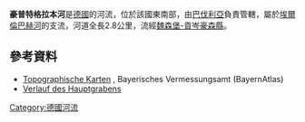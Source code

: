 {{Coord|49.06453|N|11.13777|E|display=title}}

'''豪普特格拉本河'''是[[德國|德國]]的河流，位於該國東南部，由[[巴伐利亞|巴伐利亞]]負責管轄，屬於[[埃爾倫巴赫河_(安勞特河支流)|埃爾倫巴赫河]]的支流，河道全長2.8公里，流經[[魏森堡-貢岑豪森縣|魏森堡-貢岑豪森縣]]。

==參考資料==
* [http://geoportal.bayern.de/bayernatlas/?x=2RgYT2iGt9hGht0RHc3xiDib3o8*xpn8asNoYyKBuMIutXVD2S2N6b29IcYLbSYqSACNyfbOxMkZNucFaBtGHUOuuEbuVZGy9wDE9J*h3ag&X=5437365.87&Y=4436054.12&zoom=11&lang=de&topic=ba&bgLayer=tk&catalogNodes=122 Topographische Karten] {{Wayback|url=http://geoportal.bayern.de/bayernatlas/?x=2RgYT2iGt9hGht0RHc3xiDib3o8*xpn8asNoYyKBuMIutXVD2S2N6b29IcYLbSYqSACNyfbOxMkZNucFaBtGHUOuuEbuVZGy9wDE9J*h3ag&X=5437365.87&Y=4436054.12&zoom=11&lang=de&topic=ba&bgLayer=tk&catalogNodes=122 |date=20160304134740 }}, Bayerisches Vermessungsamt (BayernAtlas)
* [http://geoportal.bayern.de/bayernatlas/?x=2RgYT2iGt9hGht0RHc3xiDib3o8*xpn8asNoYyKBuMIutXVD2S2N6b29IcYLbSYqSACNyfbOxMkZNucFaBtGHUOuuEbuVZGy9wDE9J*h3ag&X=5437365.87&Y=4436054.12&zoom=11&lang=de&topic=ba&bgLayer=tk&catalogNodes=122 Verlauf des Hauptgrabens] {{Wayback|url=http://geoportal.bayern.de/bayernatlas/?x=2RgYT2iGt9hGht0RHc3xiDib3o8*xpn8asNoYyKBuMIutXVD2S2N6b29IcYLbSYqSACNyfbOxMkZNucFaBtGHUOuuEbuVZGy9wDE9J*h3ag&X=5437365.87&Y=4436054.12&zoom=11&lang=de&topic=ba&bgLayer=tk&catalogNodes=122 |date=20160304134740 }}

{{Germany-geo-stub}}
[[Category:德國河流|Category:德國河流]]